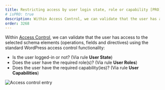 ```yaml
---
title: Restricting access by user login state, role or capability [PRO]
# isPRO: true
description: Within Access Control, we can validate that the user has access to the selected schema elements (operations, fields and directives) using the standard WordPress access control functionality.
order: 3268
---
```


Within [Access Control](/guides/use/defining-access-control), we can validate that the user has access to the selected schema elements (operations, fields and directives) using the standard WordPress access control functionality:

- Is the user logged-in or not? (Via rule **User State**)
- Does the user have the required role(s)? (Via rule **User Roles**)
- Does the user have the required capability(ies)? (Via rule **User Capabilities**)

![Access control entry](/assets/guides/upstream-pro/access-control-entry.png "Access control entry")
